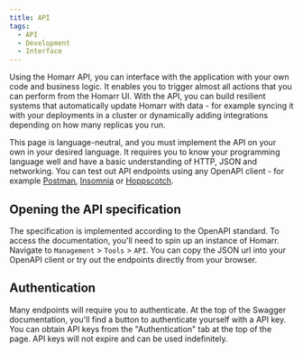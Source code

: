 ```yaml
---
title: API
tags:
  - API
  - Development
  - Interface
---
```


Using the Homarr API, you can interface with the application with your own code and business logic.
It enables you to trigger almost all actions that you can perform from the Homarr UI.
With the API, you can build resilient systems that automatically update Homarr with data - for example syncing it with
your deployments in a cluster or dynamically adding integrations depending on how many replicas you run.

This page is language-neutral, and you must implement the API on your own in your desired language.
It requires you to know your programming language well and have a basic understanding of HTTP, JSON and networking.
You can test out API endpoints using any OpenAPI client - for example [Postman](https://www.postman.com/), [Insomnia](https://insomnia.rest/) or [Hoppscotch](https://hoppscotch.io/).

## Opening the API specification
The specification is implemented according to the OpenAPI standard.
To access the documentation, you'll need to spin up an instance of Homarr.
Navigate to ``Management`` > ``Tools`` > ``API``.
You can copy the JSON url into your OpenAPI client or try out the endpoints directly from your browser.

## Authentication
Many endpoints will require you to authenticate. At the top of the Swagger documentation, you'll find a button to authenticate yourself with a API key.
You can obtain API keys from the "Authentication" tab at the top of the page.
API keys will not expire and can be used indefinitely.

